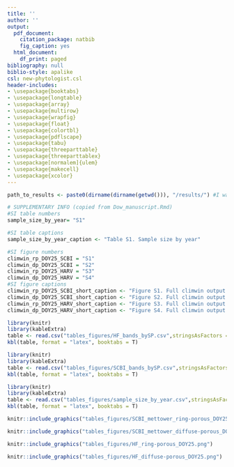```yaml
---
title: ''
author: ''
output:
  pdf_document:
    citation_package: natbib
    fig_caption: yes
  html_document:
    df_print: paged
bibliography: null
biblio-style: apalike
csl: new-phytologist.csl
header-includes:
- \usepackage{booktabs}
- \usepackage{longtable}
- \usepackage{array}
- \usepackage{multirow}
- \usepackage{wrapfig}
- \usepackage{float}
- \usepackage{colortbl}
- \usepackage{pdflscape}
- \usepackage{tabu}
- \usepackage{threeparttable}
- \usepackage{threeparttablex}
- \usepackage[normalem]{ulem}
- \usepackage{makecell}
- \usepackage{xcolor}
---
```

```r
path_to_results <- paste0(dirname(dirname(getwd())), "/results/") #I was trying to read directly from results folder, but couldn't get it working.

# SUPPLEMENTARY INFO (copied from Dow_manuscript.Rmd)
#SI table numbers
sample_size_by_year= "S1"

#SI table captions
sample_size_by_year_caption <- "Table S1. Sample size by year"

#SI figure numbers
climwin_rp_DOY25_SCBI = "S1"
climwin_dp_DOY25_SCBI = "S2"
climwin_rp_DOY25_HARV = "S3"
climwin_dp_DOY25_HARV = "S4"
#SI figure captions
climwin_rp_DOY25_SCBI_short_caption <- "Figure S1. Full climwin output for DOY 25 for ring porous species at SCBI."
climwin_dp_DOY25_SCBI_short_caption <- "Figure S2. Full climwin output for DOY 25 for diffuse porous species at SCBI."
climwin_rp_DOY25_HARV_short_caption <- "Figure S3. Full climwin output for DOY 25 for ring porous species at Harvard Forest."
climwin_dp_DOY25_HARV_short_caption <- "Figure S4. Full climwin output for DOY 25 for diffuse porous species at Harvard Forest."

```

```r
library(knitr)
library(kableExtra)
table <- read.csv("tables_figures/HF_bands_bySP.csv",stringsAsFactors = FALSE, check.names = FALSE)
kbl(table, format = "latex", booktabs = T)
```

\newpage
```r
library(knitr)
library(kableExtra)
table <- read.csv("tables_figures/SCBI_bands_bySP.csv",stringsAsFactors = FALSE, check.names = FALSE)
kbl(table, format = "latex", booktabs = T)
```

\newpage
```r
library(knitr)
library(kableExtra)
table <- read.csv("tables_figures/sample_size_by_year.csv",stringsAsFactors = FALSE, check.names = FALSE)
kbl(table, format = "latex", booktabs = T)
```

\newpage

```r
knitr::include_graphics("tables_figures/SCBI_mettower_ring-porous_DOY25.png")
```

\newpage

```r
knitr::include_graphics("tables_figures/SCBI_mettower_diffuse-porous_DOY25.png")
```

\newpage

```r
knitr::include_graphics("tables_figures/HF_ring-porous_DOY25.png")
```

\newpage

```r
knitr::include_graphics("tables_figures/HF_diffuse-porous_DOY25.png")
```
